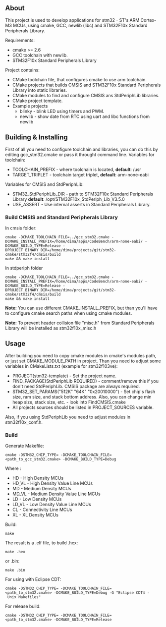 == About ==
This project is used to develop applications for stm32 - ST's ARM Cortex-M3 MCUs, using cmake, GCC, newlib (libc) and STM32F10x Standard Peripherals Library.

Requirements:
* cmake >= 2.6
* GCC toolchain with newlib.
* STM32F10x Standard Peripherals Library
Project contains:
* CMake toolchain file, that configures cmake to use arm toolchain.
* CMake projects that builds CMSIS and STM32F10x Standard Peripherals Library into static libraries.
* CMake modules to find and configure CMSIS ans StdPeriphLib libraries.
* CMake project template.
* Example projects
** blinky - blink LED using timers and PWM.
** newlib - show date from RTC using uart and libc functions from newlib

== Building & Installing ==
First of all you need to configure toolchain and libraries, you can do this by editing gcc_stm32.cmake or pass it throught command line.
Variables for toolchain:
* TOOLCHAIN_PREFIX - where toolchain is located, '''default''': /usr
* TARGET_TRIPLET - toolchain target triplet, '''default''': arm-none-eabi
Variables for CMSIS and StdPeriphLib:
* STM32_StdPeriphLib_DIR - path to STM32F10x Standard Peripherals Library '''default''': /opt/STM32F10x_StdPeriph_Lib_V3.5.0
* USE_ASSERT - Use internal asserts in Standard Peripherals Library.

=== Build CMSIS and Standard Peripherals Library ===
In cmsis folder:
 cmake -DCMAKE_TOOLCHAIN_FILE=../gcc_stm32.cmake -DCMAKE_INSTALL_PREFIX=/home/dima/apps/CodeBench/arm-none-eabi/ -DCMAKE_BUILD_TYPE=Release -DPROJECT_BINARY_DIR=/home/dima/projects/git/stm32-cmake/stm32f4/cmsis/build
 make && make install
In stdperiph folder
 cmake -DCMAKE_TOOLCHAIN_FILE=../gcc_stm32.cmake -DCMAKE_INSTALL_PREFIX=/home/dima/apps/CodeBench/arm-none-eabi/ -DCMAKE_BUILD_TYPE=Release -DPROJECT_BINARY_DIR=/home/dima/projects/git/stm32-cmake/stm32f4/cmsis/build
 make && make install
'''Note:''' You can use different CMAKE_INSTALL_PREFIX, but than you'll have to configure cmake search paths when using cmake modules.

'''Note:''' To prevent header collision file "misc.h" from Standard Peripherals Library will be installed as stm32f10x_misc.h

== Usage ==
After building you need to copy cmake modules in cmake's modules path, or just set CMAKE_MODULE_PATH in project. 
Than you need to adjust some variables in CMakeLists.txt (example for stm32f103ve):
* PROJECT(stm32-template) - Set the project name.
* FIND_PACKAGE(StdPeriphLib REQUIRED) - comment/remove this if you don't need StdPeriphLib. CMSIS package are always required.
* STM32_SET_PARAMS("512K" "64K" "0x20010000") - Set chip's flash size, ram size, and stack bottom address. Also, you can change min heap size, stack size, etc. - look into FindCMSIS.cmake
* All projects sources should be listed in PROJECT_SOURCES variable.
Also, if you using StdPeriphLib you need to adjust modules in stm32f10x_conf.h.

=== Build ===
Generate Makefile:
 cmake -DSTM32_CHIP_TYPE=<chip type> -DCMAKE_TOOLCHAIN_FILE=<path_to_gcc_stm32.cmake> -DCMAKE_BUILD_TYPE=Debug <path_to_source_dir>
Where <chip type>:
* HD - High Density MCUs
* HD_VL - High Density Value Line MCUs
* MD - Medium Density MCUs
* MD_VL - Medium Density Value Line MCUs
* LD - Low Density MCUs
* LD_VL - Low Density Value Line MCUs
* CL - Connectivity Line MCUs
* XL - XL Density MCUs
Build:
 make
The result is a .elf file, to build .hex:
 make <project name>.hex
or .bin:
 make <project name>.bin
For using with Eclipse CDT:
 cmake -DSTM32_CHIP_TYPE=<chip type> -DCMAKE_TOOLCHAIN_FILE=<path_to_stm32.cmake> -DCMAKE_BUILD_TYPE=Debug -G "Eclipse CDT4 - Unix Makefiles" <path_to_source_dir>
For release build:
 cmake -DSTM32_CHIP_TYPE=<chip type> -DCMAKE_TOOLCHAIN_FILE=<path_to_stm32.cmake> -DCMAKE_BUILD_TYPE=Release <path_to_source_dir>
